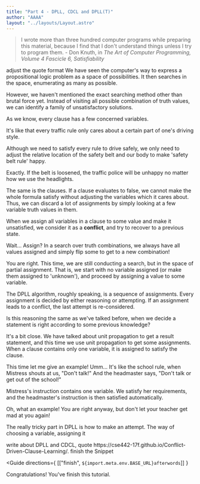 ```yaml
---
title: "Part 4 - DPLL, CDCL and DPLL(T)"
author: "AAAA"
layout: "../layouts/Layout.astro"
---
```



> I wrote more than three hundred computer programs while preparing this
material, because I find that I don't understand things unless I try to program
them. - Don Knuth, in *The Art of Computer Programming, Volume 4 Fascicle 6, Satisfiability*

<TodoModal>
adjust the quote format
</TodoModal>

<Teacher>
We have seen the computer's way to express a propositional
logic problem as a space of possibilities. It then searches in the space,
enumerating as many as possible.

However, we haven't mentioned the exact searching method other than brutal force yet.
Instead of visiting all possible combination of truth values, we can identify
a family of unsatisfactory solutions.

As we know, every clause has a few concerned variables.

</Teacher>

<Student name="B">

It's like that every
traffic rule only cares about a certain part of one's driving style.

Although we need to satisfy every rule to drive safely, we only need to adjust the
relative location of the safety belt and our body to make 'safety belt rule'
happy.

</Student>

<Teacher>

Exactly. If the belt is loosened, the traffic police will be unhappy
no matter how we use the headlights.

The same is the clauses. If a clause evaluates to false, we cannot make
the whole formula satisfy without adjusting the variables which it cares about.
Thus, we can discard a lot of assignments by simply looking at a few
variable truth values in them.

When we assign all variables in a clause to some value and make it
unsatisfied, we consider it as a **conflict**, and try to recover to
a previous state.

</Teacher>

<Student name="A">

Wait... Assign? In a search over truth combinations, we always have
all values assigned and simply flip some to get to a new combination!

</Student>

<Teacher>

You are right. This time, we are still conducting a search, but in the
space of partial assignment. That is, we start with no variable assigned
(or make them assigned to 'unknown'), and proceed by assigning a value
to some variable.

The DPLL algorithm, roughly speaking, is a sequence of assignments.
Every assignment is decided by either reasoning or attempting. If an
assignment leads to a conflict, the last attempt is re-considered.

</Teacher>

<Student name="B">

Is this reasoning the same as we've talked before, when we decide a
statement is right according to some previous knowledge?

</Student>

<Teacher>

It's a bit close. We have talked about unit propagation to get a result
statement, and this time we use unit propagation to get some assignments.
When a clause contains only one variable, it is assigned to satisfy the
clause.

</Teacher>

<Student name="A">

This time let me give an example! Umm... It's like the school rule, when
Mistress shouts at us, "Don't talk!" And the headmaster says, "Don't talk or get
out of the school!"

Mistress's instruction contains one variable. We satisfy her requirements,
and the headmaster's instruction is then satisfied automatically.

</Student>

<Teacher>

Oh, what an example! You are right anyway, but don't let your teacher get
mad at you again!

The really tricky part in DPLL is how to make an attempt. The way of choosing
a variable, assigning it

<TodoModal>
write about DPLL and CDCL, quote https://cse442-17f.github.io/Conflict-Driven-Clause-Learning/.
</TodoModal>

</Teacher>

<TodoModal>
finish the Snippet
<Snippet title="prolog" />
</TodoModal>

<Guide
directions={ [["finish", `${import.meta.env.BASE_URL}afterwords`]] }
>
Congratulations! You've finish this tutorial.
</Guide>